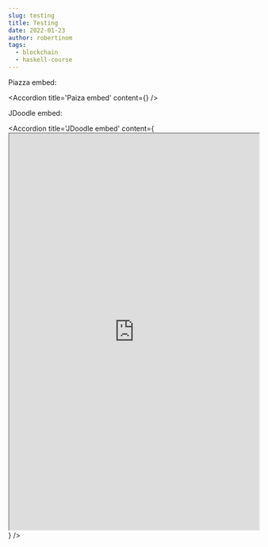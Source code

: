 ```yaml
---
slug: testing
title: Testing
date: 2022-01-23
author: robertinom
tags:
  - blockchain
  - haskell-course
---
```


Piazza embed:

<Accordion title='Paiza embed' content={<PaizaEmbed />} />

JDoodle embed:

<Accordion
	title='JDoodle embed'
	content={
		<iframe
			src='https://www.jdoodle.com/embed/v0/4luh'
			width='100%'
			height='800'
			scrolling='no'
			seamless='seamless'
		></iframe>
	}
/>
